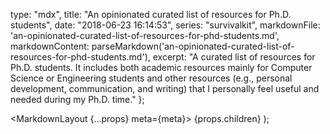 
  type: "mdx",
  title: "An opinionated curated list of resources for Ph.D. students",
  date: "2018-06-23 16:14:53",
  series: "survivalkit",
  markdownFile: 'an-opinionated-curated-list-of-resources-for-phd-students.md',
  markdownContent: parseMarkdown('an-opinionated-curated-list-of-resources-for-phd-students.md'),
  excerpt:
    "A curated list of resources for Ph.D. students. It includes both academic resources mainly for Computer Science or Engineering students and other resources (e.g., personal development, communication, and writing) that I personally feel useful and needed during my Ph.D. time."
};

  <MarkdownLayout {...props} meta={meta}>
    {props.children}
  </MarkdownLayout>
);
